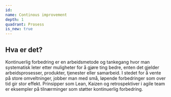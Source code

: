 ```yaml
---
id:
name: Continous improvement
depth: 1
quadrant: Prosess
is_new: true
---
```


## Hva er det?
Kontinuerlig forbedring er en arbeidsmetode og tankegang hvor man systematisk leter etter muligheter for å gjøre ting bedre, enten det gjelder arbeidsprosesser, produkter, tjenester eller samarbeid.
I stedet for å vente på store omveltninger, jobber man med små, løpende forbedringer som over tid gir stor effekt.
Prinsipper som Lean, Kaizen og retrospektiver i agile team er eksempler på tilnærminger som støtter kontinuerlig forbedring.
